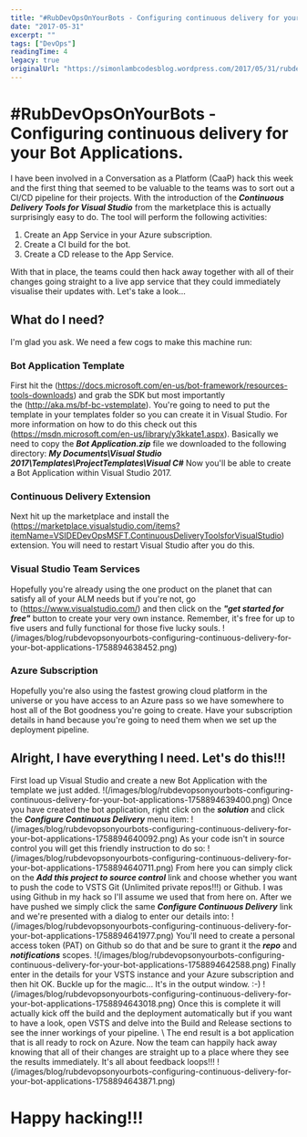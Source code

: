 ```yaml
---
title: "#RubDevOpsOnYourBots - Configuring continuous delivery for your Bot Applications."
date: "2017-05-31"
excerpt: ""
tags: ["DevOps"]
readingTime: 4
legacy: true
originalUrl: "https://simonlambcodesblog.wordpress.com/2017/05/31/rubdevopsonyourbots-configuring-continuous-delivery-for-your-bot-applications/"
---
```


# #RubDevOpsOnYourBots - Configuring continuous delivery for your Bot Applications.

I have been involved in a Conversation as a Platform (CaaP) hack this week and the first thing that seemed to be valuable to the teams was to sort out a CI/CD pipeline for their projects. With the introduction of the _**Continuous Delivery Tools for Visual Studio**_ from the marketplace this is actually surprisingly easy to do. The tool will perform the following activities:

1.  Create an App Service in your Azure subscription.
2.  Create a CI build for the bot.
3.  Create a CD release to the App Service.

With that in place, the teams could then hack away together with all of their changes going straight to a live app service that they could immediately visualise their updates with. Let's take a look...

## What do I need?

I'm glad you ask. We need a few cogs to make this machine run:

### Bot Application Template

First hit the (https://docs.microsoft.com/en-us/bot-framework/resources-tools-downloads) and grab the SDK but most importantly the (http://aka.ms/bf-bc-vstemplate). You're going to need to put the template in your templates folder so you can create it in Visual Studio. For more information on how to do this check out this (https://msdn.microsoft.com/en-us/library/y3kkate1.aspx). Basically we need to copy the _**Bot Application.zip**_ file we downloaded to the following directory: _**My Documents\\Visual Studio 2017\\Templates\\ProjectTemplates\\Visual C#**_ Now you'll be able to create a Bot Application within Visual Studio 2017.

### Continuous Delivery Extension

Next hit up the marketplace and install the (https://marketplace.visualstudio.com/items?itemName=VSIDEDevOpsMSFT.ContinuousDeliveryToolsforVisualStudio) extension. You will need to restart Visual Studio after you do this.

### Visual Studio Team Services

Hopefully you're already using the one product on the planet that can satisfy all of your ALM needs but if you're not, go to (https://www.visualstudio.com/) and then click on the _**"get started for free"**_ button to create your very own instance. Remember, it's free for up to five users and fully functional for those five lucky souls. !(/images/blog/rubdevopsonyourbots-configuring-continuous-delivery-for-your-bot-applications-1758894638452.png)

### Azure Subscription

Hopefully you're also using the fastest growing cloud platform in the universe or you have access to an Azure pass so we have somewhere to host all of the Bot goodness you're going to create. Have your subscription details in hand because you're going to need them when we set up the deployment pipeline.

## Alright, I have everything I need. Let's do this!!!

First load up Visual Studio and create a new Bot Application with the template we just added. !(/images/blog/rubdevopsonyourbots-configuring-continuous-delivery-for-your-bot-applications-1758894639400.png) Once you have created the bot application, right click on the _**solution**_ and click the _**Configure Continuous Delivery**_ menu item: !(/images/blog/rubdevopsonyourbots-configuring-continuous-delivery-for-your-bot-applications-1758894640092.png) As your code isn't in source control you will get this friendly instruction to do so: !(/images/blog/rubdevopsonyourbots-configuring-continuous-delivery-for-your-bot-applications-1758894640711.png) From here you can simply click on the _**Add this project to source control**_ link and choose whether you want to push the code to VSTS Git (Unlimited private repos!!!) or Github. I was using Github in my hack so I'll assume we used that from here on. After we have pushed we simply click the same _**Configure Continuous Delivery**_ link and we're presented with a dialog to enter our details into: !(/images/blog/rubdevopsonyourbots-configuring-continuous-delivery-for-your-bot-applications-1758894641977.png) You'll need to create a personal access token (PAT) on Github so do that and be sure to grant it the _**repo**_ and _**notifications**_ scopes. !(/images/blog/rubdevopsonyourbots-configuring-continuous-delivery-for-your-bot-applications-1758894642588.png) Finally enter in the details for your VSTS instance and your Azure subscription and then hit OK. Buckle up for the magic... It's in the output window. :-) !(/images/blog/rubdevopsonyourbots-configuring-continuous-delivery-for-your-bot-applications-1758894643018.png) Once this is complete it will actually kick off the build and the deployment automatically but if you want to have a look, open VSTS and delve into the Build and Release sections to see the inner workings of your pipeline. \ The end result is a bot application that is all ready to rock on Azure. Now the team can happily hack away knowing that all of their changes are straight up to a place where they see the results immediately. It's all about feedback loops!!! !(/images/blog/rubdevopsonyourbots-configuring-continuous-delivery-for-your-bot-applications-1758894643871.png)

# Happy hacking!!!
